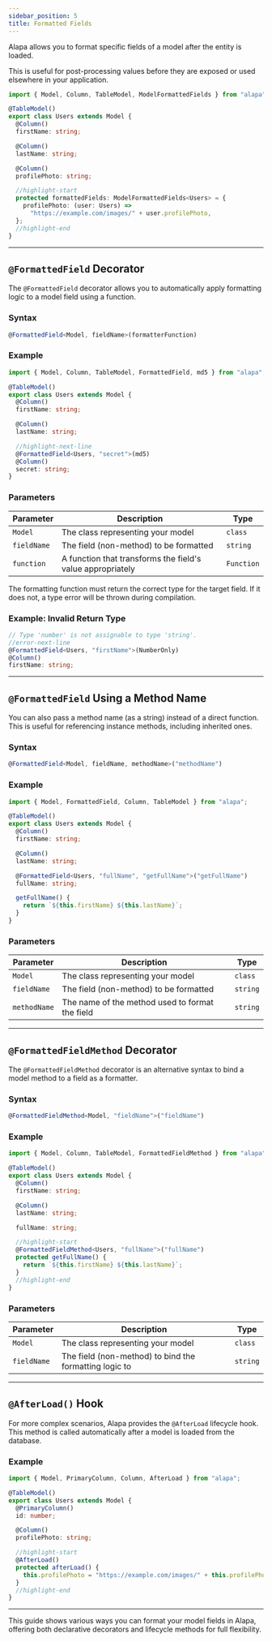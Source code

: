 ```yaml
---
sidebar_position: 5
title: Formatted Fields
---
```


Alapa allows you to format specific fields of a model after the entity is loaded.

This is useful for post-processing values before they are exposed or used elsewhere in your application.

<CodeScreen title="src/app/models/user.ts">

```typescript
import { Model, Column, TableModel, ModelFormattedFields } from "alapa";

@TableModel()
export class Users extends Model {
  @Column()
  firstName: string;

  @Column()
  lastName: string;

  @Column()
  profilePhoto: string;

  //highlight-start
  protected formattedFields: ModelFormattedFields<Users> = {
    profilePhoto: (user: Users) =>
      "https://example.com/images/" + user.profilePhoto,
  };
  //highlight-end
}
```

</CodeScreen>

---

## `@FormattedField` Decorator

The `@FormattedField` decorator allows you to automatically apply formatting logic to a model field using a function.

### Syntax

```ts
@FormattedField<Model, fieldName>(formatterFunction)
```

### Example

<CodeScreen title="src/app/models/user.ts">

```typescript
import { Model, Column, TableModel, FormattedField, md5 } from "alapa";

@TableModel()
export class Users extends Model {
  @Column()
  firstName: string;

  @Column()
  lastName: string;

  //highlight-next-line
  @FormattedField<Users, "secret">(md5)
  @Column()
  secret: string;
}
```

</CodeScreen>

### Parameters

| **Parameter** | **Description**                                            | **Type**   |
| ------------- | ---------------------------------------------------------- | ---------- |
| `Model`       | The class representing your model                          | `class`    |
| `fieldName`   | The field (non-method) to be formatted                     | `string`   |
| `function`    | A function that transforms the field's value appropriately | `Function` |

The formatting function must return the correct type for the target field. If it does not, a type error
will be thrown during compilation.

### Example: Invalid Return Type

<CodeScreen title="src/app/models/user.ts">

```typescript
// Type 'number' is not assignable to type 'string'.
//error-next-line
@FormattedField<Users, "firstName">(NumberOnly)
@Column()
firstName: string;
```

</CodeScreen>

---

## `@FormattedField` Using a Method Name

You can also pass a method name (as a string) instead of a direct function.
This is useful for referencing instance methods, including inherited ones.

### Syntax

```ts
@FormattedField<Model, fieldName, methodName>("methodName")
```

### Example

<CodeScreen title="src/app/models/user.ts">

```typescript
import { Model, FormattedField, Column, TableModel } from "alapa";

@TableModel()
export class Users extends Model {
  @Column()
  firstName: string;

  @Column()
  lastName: string;

  @FormattedField<Users, "fullName", "getFullName">("getFullName")
  fullName: string;

  getFullName() {
    return `${this.firstName} ${this.lastName}`;
  }
}
```

</CodeScreen>

### Parameters

| **Parameter** | **Description**                                 | **Type** |
| ------------- | ----------------------------------------------- | -------- |
| `Model`       | The class representing your model               | `class`  |
| `fieldName`   | The field (non-method) to be formatted          | `string` |
| `methodName`  | The name of the method used to format the field | `string` |

---

## `@FormattedFieldMethod` Decorator

The `@FormattedFieldMethod` decorator is an alternative syntax to bind a model method to a field as a formatter.

### Syntax

```ts
@FormattedFieldMethod<Model, "fieldName">("fieldName")
```

### Example

<CodeScreen title="src/app/models/user.ts">

```typescript
import { Model, Column, TableModel, FormattedFieldMethod } from "alapa";

@TableModel()
export class Users extends Model {
  @Column()
  firstName: string;

  @Column()
  lastName: string;

  fullName: string;

  //highlight-start
  @FormattedFieldMethod<Users, "fullName">("fullName")
  protected getFullName() {
    return `${this.firstName} ${this.lastName}`;
  }
  //highlight-end
}
```

</CodeScreen>

### Parameters

| **Parameter** | **Description**                                        | **Type** |
| ------------- | ------------------------------------------------------ | -------- |
| `Model`       | The class representing your model                      | `class`  |
| `fieldName`   | The field (non-method) to bind the formatting logic to | `string` |

---

## `@AfterLoad()` Hook

For more complex scenarios, Alapa provides the `@AfterLoad` lifecycle hook.
This method is called automatically after a model is loaded from the database.

### Example

<CodeScreen title="src/app/models/user.ts">

```typescript
import { Model, PrimaryColumn, Column, AfterLoad } from "alapa";

@TableModel()
export class Users extends Model {
  @PrimaryColumn()
  id: number;

  @Column()
  profilePhoto: string;

  //highlight-start
  @AfterLoad()
  protected afterLoad() {
    this.profilePhoto = "https://example.com/images/" + this.profilePhoto;
  }
  //highlight-end
}
```

</CodeScreen>

---

This guide shows various ways you can format your model fields in Alapa,
offering both declarative decorators and lifecycle methods for full flexibility.
